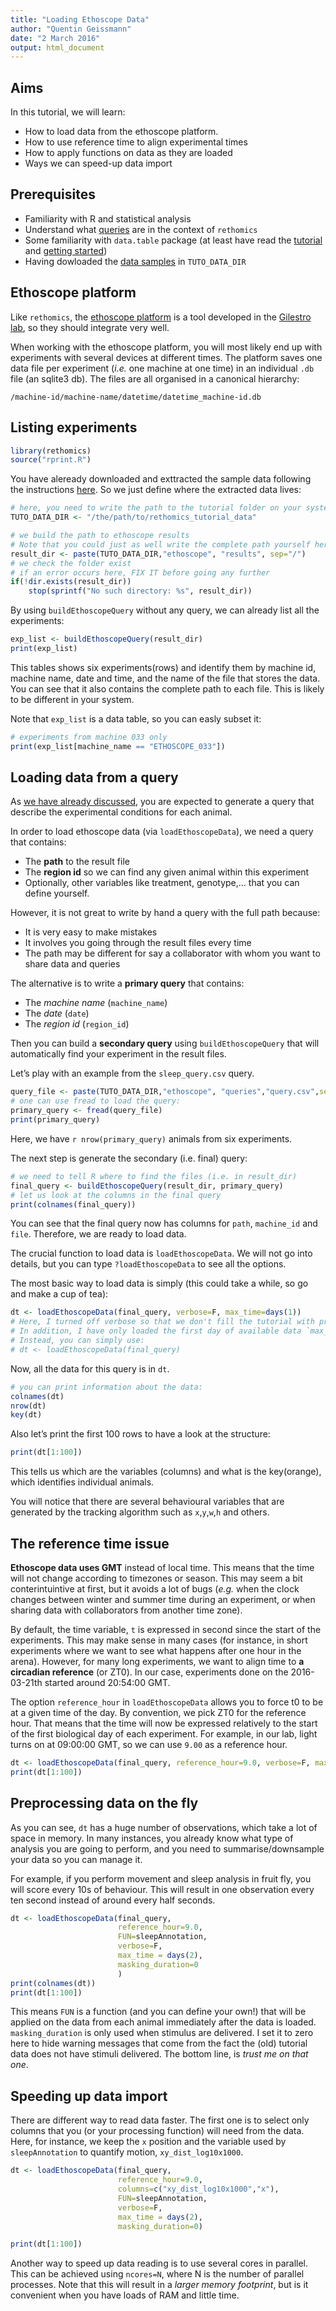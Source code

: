 ```yaml
---
title: "Loading Ethoscope Data"
author: "Quentin Geissmann"
date: "2 March 2016"
output: html_document
---
```



Aims
----- 

In this tutorial, we will learn:

* How to load data from the ethoscope platform.
* How to use reference time to align experimental times
* How to apply functions on data as they are loaded
* Ways we can speed-up data import



Prerequisites
--------------

* Familiarity with R and statistical analysis
* Understand what [queries](queries.html) are in the context of `rethomics`
* Some familiarity with `data.table` package (at least have read the [tutorial](http://user2014.stat.ucla.edu/files/tutorial_Matt.pdf) and [getting started](https://github.com/Rdatatable/data.table/wiki/Getting-started))
* Having dowloaded the [data samples](sample_data.html) in `TUTO_DATA_DIR`


Ethoscope platform
----------------------------------------
Like `rethomics`, the [ethoscope platform](http://gilestrolab.github.io/ethoscope/) is a tool
developed in the [Gilestro lab](http://lab.gilest.ro/), so they should integrate very well.

When working with the ethoscope platform, you will most likely end up with experiments with several devices at different times.
The platform saves one data file per experiment (*i.e.* one machine at one time) in an individual `.db` file (an sqlite3 db).
The files are all organised in a canonical hierarchy:

```
/machine-id/machine-name/datetime/datetime_machine-id.db
```

Listing experiments
----------------------------------------

```r
library(rethomics)
source("rprint.R")
```

You have aleready downloaded and exttracted the sample data following the instructions [here](sample_data.html).
So we just define where the extracted data lives:
```r
# here, you need to write the path to the tutorial folder on your system
TUTO_DATA_DIR <- "/the/path/to/rethomics_tutorial_data"
```

```r
# we build the path to ethoscope results
# Note that you could just as well write the complete path yourself here.
result_dir <- paste(TUTO_DATA_DIR,"ethoscope", "results", sep="/")
# we check the folder exist
# if an error occurs here, FIX IT before going any further
if(!dir.exists(result_dir))
    stop(sprintf("No such directory: %s", result_dir))
```

By using `buildEthoscopeQuery` without any query, we can already list all the experiments:

```r
exp_list <- buildEthoscopeQuery(result_dir)
print(exp_list)
```

This tables shows six experiments(rows) and identify them by machine id, machine name, date and time, and the name of the file that stores the data.
You can see that it also contains the complete path to each file. 
This is likely to be different in your system.

Note that `exp_list` is a data table, so you can easly subset it:

```r
# experiments from machine 033 only
print(exp_list[machine_name == "ETHOSCOPE_033"])
```



Loading data from a query
----------------------------------------

As [we have already discussed](queries.html), you are expected to generate a query that describe the experimental conditions for each animal.

In order to load ethoscope data (via `loadEthoscopeData`), we need a query that contains:

* The **path** to the result file
* The **region id** so we can find any given animal within this experiment
* Optionally, other variables like treatment, genotype,... that you can define yourself.

However, it is not great to write by hand a query with the full path because:

* It is very easy to make mistakes
* It involves you going through the result files every time
* The path may be different for say a collaborator with whom you want to share data and queries

The alternative is to write a **primary query** that contains:

* The *machine name* (`machine_name`)
* The *date* (`date`)
* The *region id* (`region_id`)

Then you can build a **secondary query** using `buildEthoscopeQuery` that will automatically find your experiment in the result files.


Let's play with an example from the `sleep_query.csv` query.

```r
query_file <- paste(TUTO_DATA_DIR,"ethoscope", "queries","query.csv",sep="/")
# one can use fread to load the query:
primary_query <- fread(query_file)
print(primary_query)
```

Here, we have `r nrow(primary_query)` animals from six experiments.

The next step is generate the secondary (i.e. final) query:

```r
# we need to tell R where to find the files (i.e. in result_dir)
final_query <- buildEthoscopeQuery(result_dir, primary_query)
# let us look at the columns in the final query
print(colnames(final_query))
```

You can see that the final query now has columns for `path`, `machine_id` and `file`.
Therefore, we are ready to load data.

The crucial function to load data is `loadEthoscopeData`.
We will not go into details, but you can type `?loadEthoscopeData` to see all the options.

The most basic way to load data is simply (this could take a while, so go and make a cup of tea):

```r
dt <- loadEthoscopeData(final_query, verbose=F, max_time=days(1))
# Here, I turned off verbose so that we don't fill the tutorial with progress reports
# In addition, I have only loaded the first day of available data `max_time=days(1)` to save time
# Instead, you can simply use:
# dt <- loadEthoscopeData(final_query)
```

Now, all the data for this query is in `dt`.

```r
# you can print information about the data:
colnames(dt)
nrow(dt)
key(dt)
```

Also let's print the first 100 rows to have a look at the structure:
```r
print(dt[1:100])
```


This tells us which are the variables (columns) and what is the key(orange), which identifies individual animals.

You will notice that there are several behavioural variables that are generated by the tracking algorithm such as `x`,`y`,`w`,`h` and others.


The reference time issue
--------------------------------

**Ethoscope data uses GMT** instead of local time. 
This means that the time will not change according to timezones or season.
This may seem a bit conterintuintive at first, but it avoids a lot of bugs (*e.g.* when the clock changes between winter and summer time during an experiment, or when sharing data with collaborators from another time zone).

By default, the time variable, `t` is expressed in second since the start of the experiments.
This may make sense in many cases (for instance, in short experiments where we want to see what happens after one hour in the arena).
However, for many long experiments, we want to align time to **a circadian reference** (or ZT0).
In our case, experiments done on the 2016-03-21th started around 20:54:00 GMT. 

The option `reference_hour` in `loadEthoscopeData` allows you to force t0 to be at a given time of the day.
By convention, we pick ZT0 for the reference hour. That means that the time will now be expressed relatively to the start of the first biological day of each experiment.
For example, in our lab, light turns on at 09:00:00 GMT, so we can use `9.00` as a reference hour.


```r
dt <- loadEthoscopeData(final_query, reference_hour=9.0, verbose=F, max_time = days(1))
print(dt[1:100])
```


Preprocessing data on the fly
--------------------------------------
As you can see, `dt` has a huge number of observations, which take a lot of space in memory.
In many instances, you already know what type of analysis you are going to perform, and you need
to summarise/downsample your data so you can manage it.

For example, if you perform movement and sleep analysis in fruit fly, you will score every 10s of behaviour.
This will result in one observation every ten second instead of around every half seconds.


```r
dt <- loadEthoscopeData(final_query,
                        reference_hour=9.0, 
                        FUN=sleepAnnotation, 
                        verbose=F,
                        max_time = days(2),
                        masking_duration=0
                        )
print(colnames(dt))
print(dt[1:100])
```

This means `FUN` is a function (and you can define your own!) that will be applied on the data from each animal immediately after the data is loaded. `masking_duration` is only used when stimulus are delivered. I set it to zero here to hide warning messages that come from the fact the (old) tutorial data does not have stimuli delivered. 
The bottom line, is *trust me on that one*.


Speeding up data import
---------------------------

There are different way to read data faster.
The first one is to select only columns that you (or your processing function) will need from the data.
Here, for instance, we keep the `x` position and the variable used by `sleepAnnotation` to quantify motion, `xy_dist_log10x1000`.

```r
dt <- loadEthoscopeData(final_query,
                        reference_hour=9.0,
                        columns=c("xy_dist_log10x1000","x"),
                        FUN=sleepAnnotation,
                        verbose=F,
                        max_time = days(2),
                        masking_duration=0)

print(dt[1:100])
```

Another way to speed up data reading is to use several cores in parallel. 
This can be achieved using `ncores=N`, where N is the number of parallel processes.
Note that this will result in a *larger memory footprint*, but is it convenient when you have loads of RAM and little time.

